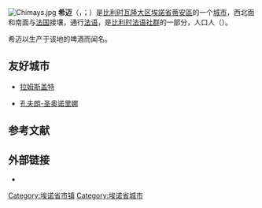 {{noteTA|G1=比利时地名}}
{{Infobox Belgium municipality
|name=希迈
|native_name=<small>{{native name|fr|Chimay}}<br>{{native name|wa|Chimai}}</small>
|type={{BEL}}[[比利时城市列表|城市]]
|picture=Chimay.jpg
|picture-legend=希迈大广场
|map=Chimay Hainaut Belgium Map.svg
|map-legend=希迈在[[埃諾省|埃諾省]]的位置
|arms=Blason ville be Chimay (Thuin).svg
|flag=Chimay Belgium.svg
|region={{BE-REG-WAL}}
|community={{BE-FR}}
|province={{BE-PROV-HT}}
|arrondissement=[[蒂安區|蒂安區]]
|nis=56016
|pyramid-date=01/01/2006
|0-19=26.45
|20-64=56.95
|65=16.61
|foreigners=4.00
|foreigners-date=01/07/2005
|mayor=Denis Danvoye ([[人道主义民主中心党|cdH]])<br />(CLE)
|majority=Construisons l´Avenir Ensemble (CLE) 
|postal-codes=6460, 6461, 6462, 6463, 6464
|telephone-area=060
|web=[http://www.ville-de-chimay.be/ www.ville-de-chimay.be]
|coordinates = {{coord|50|03|N|04|19|E|region:BE|display=inline,title}}
}}
[[File:Chimays.jpg|thumb]]
'''希迈'''（{{lang-fr|Chimay}}，{{IPA-fr|ʃimɛ}}；{{lang-wa|Chimai}}）是[[比利时|比利时]][[瓦隆大区|瓦隆大区]][[埃諾省|埃諾省]][[蒂安區|蒂安區]]的一个[[比利时城市列表|城市]]，西北面和南面与[[法国|法国]]接壤，通行[[法语|法语]]，是[[比利时法语社群|比利时法语社群]]的一部分，人口{{wikidata|property|normal+|P1082}}人（{{wikidata|qualifier|P1082|P585}}）。

希迈以生产于该地的啤酒而闻名。

== 友好城市 ==
* {{UK}} [[拉姆斯盖特|拉姆斯盖特]]
* {{FRA}} [[孔夫朗-圣奥诺里娜|孔夫朗-圣奥诺里娜]]

== 参考文献 ==
{{Reflist}}

== 外部链接 ==
* {{Commons category-inline|Chimay}}

{{埃诺省市镇}}
{{Authority control}}
{{DEFAULTSORT:Chimay}}
[[Category:埃诺省市镇|Category:埃诺省市镇]]
[[Category:埃诺省城市|Category:埃诺省城市]]
{{Hainaut-geo-stub}}